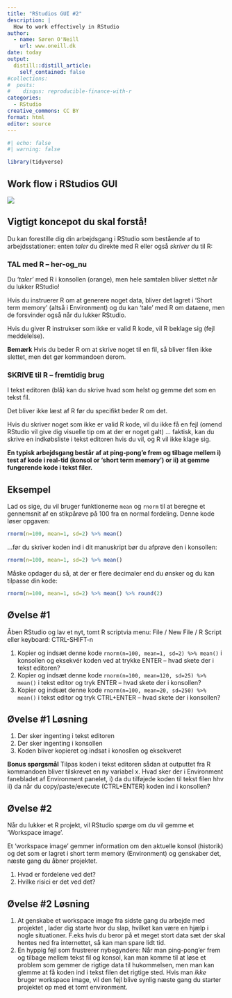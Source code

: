 ```yaml
---
title: "RStudios GUI #2"
description: |
  How to work effectively in RStudio
author:
  - name: Søren O'Neill
    url: www.oneill.dk
date: today
output:
  distill::distill_article:
    self_contained: false
#collections:
#  posts:
#    disqus: reproducible-finance-with-r
categories:
  - RStudio
creative_commons: CC BY
format: html
editor: source
---
```


```r
#| echo: false
#| warning: false

library(tidyverse)
```

## Work flow i RStudios GUI

![](gfx/rstudio_panels_functions.png)

:::{.callout-important collapse=false}
## Vigtigt koncepot du skal forstå!

Du kan forestille dig din arbejdsgang i RStudio som bestående af to arbejdsstationer: enten _taler_ du direkte med R eller også _skriver_ du til R:

### TAL med R -- her-og_nu

Du _'taler'_ med R i konsollen (orange), men hele samtalen bliver slettet når du lukker RStudio!

Hvis du instruerer R om at generere noget data, bliver det lagret i 'Short term memory' (altså i Environment) og du kan 'tale' med R om dataene, men de forsvinder også når du lukker RStudio.

Hvis du giver R instrukser som ikke er valid R kode, vil R beklage sig (fejl meddelelse).

**Bemærk** Hvis du beder R om at skrive noget til en fil, så bliver filen ikke slettet, men det gør kommandoen derom.

### SKRIVE til R -- fremtidig brug

I tekst editoren (blå) kan du skrive hvad som helst og gemme det som en tekst fil.

Det bliver ikke læst af R før du specifikt beder R om det.

Hvis du skriver noget som ikke er valid R kode, vil du ikke få en fejl (omend RStudio vil give dig visuelle tip om at der er noget galt) ... faktisk, kan du skrive en indkøbsliste i tekst editoren hvis du vil, og R vil ikke klage sig.

:::

**En typisk arbejdsgang består af at ping-pong'e frem og tilbage mellem i) test af kode i real-tid (konsol or 'short term memory') or ii) at gemme fungerende kode i tekst filer.**

:::{.callout-note collapse=false}
## Eksempel

Lad os sige, du vil bruger funktionerne `mean` og `rnorm` til at beregne et gennemsnit af en stikpårøve på 100 fra en normal fordeling. Denne kode løser opgaven:

```r
rnorm(n=100, mean=1, sd=2) %>% mean()
```

...før du skriver koden ind i dit manuskript bør du afprøve den i konsollen:

```r
rnorm(n=100, mean=1, sd=2) %>% mean()
```

Måske opdager du så, at der er flere decimaler end du ønsker og du kan tilpasse din kode:

```r
rnorm(n=100, mean=1, sd=2) %>% mean() %>% round(2)
```

:::

:::{.callout-note collapse=false}
## Øvelse #1

Åben RStudio og lav et nyt, tomt R scriptvia menu: File / New File / R Script eller keyboard: CTRL-SHIFT-n

1. Kopier og indsæt denne kode `rnorm(n=100, mean=1, sd=2) %>% mean()` i konsollen og eksekvér koden ved at trykke ENTER -- hvad skete der i tekst editoren?
2. Kopier og indsæt denne kode `rnorm(n=100, mean=120, sd=25) %>% mean()` i tekst editor og tryk ENTER -- hvad skete der i konsollen?
3. Kopier og indsæt denne kode `rnorm(n=100, mean=20, sd=250) %>% mean()` i tekst editor og tryk CTRL+ENTER -- hvad skete der i konsollen?

:::

:::{.callout-note collapse=true}
## Øvelse #1 Løsning

1. Der sker ingenting i tekst editoren
2. Der sker ingenting i konsollen
3. Koden bliver kopieret og indsat i konosllen og eksekveret

**Bonus spørgsmål** Tilpas koden i tekst editoren sådan at outputtet fra R kommandoen bliver tilskrevet en ny variabel x. Hvad sker der i Environment fanebladet af Environment panelet, i) da du tilføjede koden til tekst filen hhv ii) da når du copy/paste/execute (CTRL+ENTER) koden ind i konsollen?

:::

:::{.callout-note collapse=false}
## Øvelse #2

Når du lukker et R projekt, vil RStudio spørge om du vil gemme et 'Workspace image'.

Et 'workspace image' gemmer information om den aktuelle konsol (historik) og det som er lagret i short term memory (Environment) og genskaber det, næste gang du åbner projektet.

1. Hvad er fordelene ved det?
2. Hvilke risici er det ved det?

:::

:::{.callout-note collapse=true}
## Øvelse #2 Løsning

1. At genskabe et workspace image fra sidste gang du arbejde med projektet , lader dig starte hvor du slap, hvilket kan være en hjælp i nogle situationer. F.eks hvis du beror på et meget stort data sæt der skal hentes ned fra internettet, så kan man spare lidt tid.
2. En hyppig fejl som frustrerer nybegyndere: Når man ping-pong'er frem og tilbage mellem tekst fil og konsol, kan man komme til at løse et problem som gemmer de rigtige data til hukommelsen, men man kan glemme at få koden ind i tekst filen det rigtige sted. Hvis man _ikke_ bruger workspace image, vil den fejl blive synlig næste gang du starter projektet op med et tomt environment.

:::
<script src="https://giscus.app/client.js"
        data-repo="sorenoneill/r4phd"
        data-repo-id="R_kgDOJ9etDQ"
        data-category="Announcements"
        data-category-id="DIC_kwDOJ9etDc4CYApF"
        data-mapping="pathname"
        data-strict="0"
        data-reactions-enabled="0"
        data-emit-metadata="0"
        data-input-position="bottom"
        data-theme="cobalt"
        data-lang="en"
        crossorigin="anonymous"
        async>
</script>


